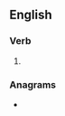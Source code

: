 ==English==

===Verb===
{{head|en|verb form}}

# {{en-third-person singular of|inhere}}

===Anagrams===
* {{anagrams|en|a=eehinrs|Henries|Sheerin|Shireen|henries|inherse}}